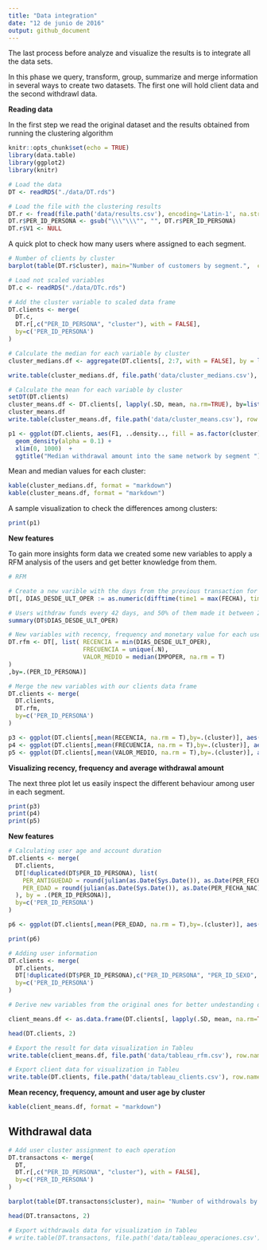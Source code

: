 ```yaml
---
title: "Data integration"
date: "12 de junio de 2016"
output: github_document
---
```


The last process before analyze and visualize the results is to integrate all the data sets.

In this phase we query, transform, group, summarize and merge information in several ways to create two datasets. The first one will hold client data and the second withdrawl data. 

**Reading data**

In the first step we read the original dataset and the results obtained from running the clustering algorithm 

```r
knitr::opts_chunk$set(echo = TRUE)
library(data.table)
library(ggplot2)
library(knitr)

# Load the data
DT <- readRDS("./data/DT.rds")

# Load the file with the clustering results
DT.r <- fread(file.path('data/results.csv'), encoding='Latin-1', na.strings=c("","NA"),stringsAsFactors = F, skip=0L)
DT.r$PER_ID_PERSONA <- gsub("\\\"\\\"", "", DT.r$PER_ID_PERSONA)
DT.r$V1 <- NULL
```

A quick plot to check how many users where assigned to each segment.

```r
# Number of clients by cluster
barplot(table(DT.r$cluster), main="Number of customers by segment.",  col=terrain.colors(4))
```

```r
# Load not scaled variables
DT.c <- readRDS("./data/DTc.rds")

# Add the cluster variable to scaled data frame
DT.clients <- merge(
  DT.c, 
  DT.r[,c("PER_ID_PERSONA", "cluster"), with = FALSE], 
  by=c('PER_ID_PERSONA')
)

# Calculate the median for each variable by cluster
cluster_medians.df <- aggregate(DT.clients[, 2:7, with = FALSE], by = list(DT.clients$cluster), median)

write.table(cluster_medians.df, file.path('data/cluster_medians.csv'), row.names = F, col.names = TRUE, sep=",")

# Calculate the mean for each variable by cluster
setDT(DT.clients)
cluster_means.df <- DT.clients[, lapply(.SD, mean, na.rm=TRUE), by=list(DT.clients$cluster), .SDcols=c(2:7) ][order(DT.clients)]
cluster_means.df
write.table(cluster_means.df, file.path('data/cluster_means.csv'), row.names = F, col.names = TRUE, sep=",")

p1 <- ggplot(DT.clients, aes(F1, ..density.., fill = as.factor(cluster), colour = as.factor(cluster))) +
  geom_density(alpha = 0.1) +
  xlim(0, 1000)  + 
  ggtitle("Median withdrawal amount into the same network by segment ")

```

Mean and median values for each cluster:

```r
kable(cluster_medians.df, format = "markdown")
kable(cluster_means.df, format = "markdown")
```

A sample visualization to check the differences among clusters:

```r
print(p1)
```


**New features**

To gain more insights form data we created some new variables to apply a RFM analysis of the users and get better knowledge from them.

```r
# RFM

# Create a new varible with the days from the previous transaction for each user
DT[, DIAS_DESDE_ULT_OPER := as.numeric(difftime(time1 = max(FECHA), time2 = FECHA, units = "days"))]

# Users withdraw funds every 42 days, and 50% of them made it between 21 and 63 days
summary(DT$DIAS_DESDE_ULT_OPER)

```


```r

# New variables with recency, frequency and monetary value for each user
DT.rfm <- DT[, list( RECENCIA = min(DIAS_DESDE_ULT_OPER),
                     FRECUENCIA = unique(.N),
                     VALOR_MEDIO = median(IMPOPER, na.rm = T)
)
,by=.(PER_ID_PERSONA)]

# Merge the new variables with our clients data frame
DT.clients <- merge(
  DT.clients, 
  DT.rfm, 
  by=c('PER_ID_PERSONA')
)

p3 <- ggplot(DT.clients[,mean(RECENCIA, na.rm = T),by=.(cluster)], aes(x= as.factor(cluster), fill=as.factor(cluster))) + geom_bar() + stat_summary_bin(aes(y = V1), fun.y = "mean", geom = "bar") + ggtitle('Recency')
p4 <- ggplot(DT.clients[,mean(FRECUENCIA, na.rm = T),by=.(cluster)], aes(x= as.factor(cluster), fill=as.factor(cluster))) + geom_bar() + stat_summary_bin(aes(y = V1), fun.y = "mean", geom = "bar") + ggtitle('Frequency')
p5 <- ggplot(DT.clients[,mean(VALOR_MEDIO, na.rm = T),by=.(cluster)], aes(x= as.factor(cluster), fill=as.factor(cluster))) + geom_bar() + stat_summary_bin(aes(y = V1), fun.y = "mean", geom = "bar") + ggtitle('Average withdrawal amount')

```

**Visualizing recency, frequency and average withdrawal amount**

The next three plot let us easily inspect the different behaviour among user in each segment.

```r
print(p3)
print(p4)
print(p5)
```

**New features**

```r

# Calculating user age and account duration
DT.clients <- merge(
  DT.clients,
  DT[!duplicated(DT$PER_ID_PERSONA), list(
    PER_ANTIGUEDAD = round(julian(as.Date(Sys.Date()), as.Date(PER_FECHA_ALTA))/365.25, 0),
    PER_EDAD = round(julian(as.Date(Sys.Date()), as.Date(PER_FECHA_NAC))/365.25,0) 
  ), by = .(PER_ID_PERSONA)],
  by=c('PER_ID_PERSONA')
)

p6 <- ggplot(DT.clients[,mean(PER_EDAD, na.rm = T),by=.(cluster)], aes(x= as.factor(cluster), y=V1, fill=as.factor(cluster))) + geom_bar(stat = "identity") + ggtitle("Average user age by segment")

```

```r
print(p6)
```

```r
# Adding user information
DT.clients <- merge(
  DT.clients, 
  DT[!duplicated(DT$PER_ID_PERSONA),c("PER_ID_PERSONA", "PER_ID_SEXO", "PER_EST_CIVIL", "PER_COD_PAIS_NAC"), with = FALSE], 
  by=c('PER_ID_PERSONA')
)

```


```r
# Derive new variables from the original ones for better undestanding of each cluster

client_means.df <- as.data.frame(DT.clients[, lapply(.SD, mean, na.rm=TRUE), by=list(DT.clients$cluster), .SDcols=c(9:11,13) ][order(DT.clients)])

head(DT.clients, 2)

# Export the result for data visualization in Tableu
write.table(client_means.df, file.path('data/tableau_rfm.csv'), row.names = F, col.names = TRUE, sep=",")

# Export client data for visualization in Tableu
write.table(DT.clients, file.path('data/tableau_clients.csv'), row.names = F, col.names = TRUE, sep=",")
```

**Mean recency, frequency, amount and user age by cluster**

```r
kable(client_means.df, format = "markdown")
```


## Withdrawal data

```r
# Add user cluster assignment to each operation
DT.transactons <- merge(
  DT, 
  DT.r[,c("PER_ID_PERSONA", "cluster"), with = FALSE], 
  by=c('PER_ID_PERSONA')
)

barplot(table(DT.transactons$cluster), main= "Number of withdrowals by segment ",  col=terrain.colors(4))

head(DT.transactons, 2)

# Export withdrawals data for visualization in Tableu
# write.table(DT.transactons, file.path('data/tableau_operaciones.csv'), row.names = F, col.names = TRUE, sep=",")
```




